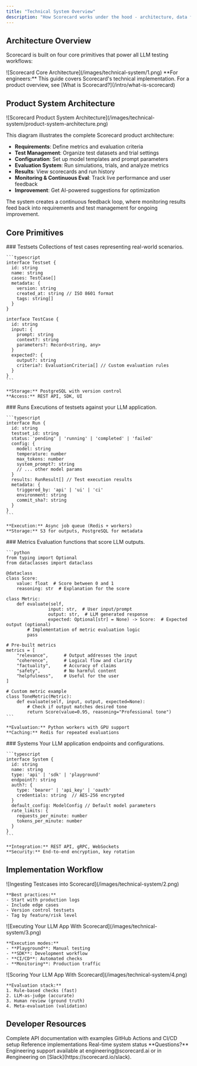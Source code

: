 ```yaml
---
title: "Technical System Overview"
description: "How Scorecard works under the hood - architecture, data flow, and integration points for engineers"
---
```


## Architecture Overview

Scorecard is built on four core primitives that power all LLM testing workflows:

<Frame caption="Scorecard Core Architecture">
![Scorecard Core Architecture](/images/technical-system/1.png)
</Frame>

<Info>
**For engineers:** This guide covers Scorecard's technical implementation. For a product overview, see [What is Scorecard?](/intro/what-is-scorecard)
</Info>

## Product System Architecture

<Frame caption="Scorecard Product System Architecture">
![Scorecard Product System Architecture](/images/technical-system/product-system-architecture.png)
</Frame>

This diagram illustrates the complete Scorecard product architecture:

- **Requirements**: Define metrics and evaluation criteria
- **Test Management**: Organize test datasets and trial settings
- **Configuration**: Set up model templates and prompt parameters
- **Evaluation System**: Run simulations, trials, and analyze metrics
- **Results**: View scorecards and run history
- **Monitoring & Continuous Eval**: Track live performance and user feedback
- **Improvement**: Get AI-powered suggestions for optimization

The system creates a continuous feedback loop, where monitoring results feed back into requirements and test management for ongoing improvement.

## Core Primitives

<Tabs>
  <Tab title="Testsets" icon="database">
    ### Testsets
    Collections of test cases representing real-world scenarios.
    
    ```typescript
    interface Testset {
      id: string
      name: string
      cases: TestCase[]
      metadata: {
        version: string
        created_at: string // ISO 8601 format
        tags: string[]
      }
    }
    
    interface TestCase {
      id: string
      input: {
        prompt: string
        context?: string
        parameters?: Record<string, any>
      }
      expected?: {
        output?: string
        criteria?: EvaluationCriteria[] // Custom evaluation rules
      }
    }
    ```
    
    **Storage:** PostgreSQL with version control
    **Access:** REST API, SDK, UI
  </Tab>
  <Tab title="Runs" icon="play">
    ### Runs
    Executions of testsets against your LLM application.
    
    ```typescript
    interface Run {
      id: string
      testset_id: string
      status: 'pending' | 'running' | 'completed' | 'failed'
      config: {
        model: string
        temperature: number
        max_tokens: number
        system_prompt?: string
        // ... other model params
      }
      results: RunResult[] // Test execution results
      metadata: {
        triggered_by: 'api' | 'ui' | 'ci'
        environment: string
        commit_sha?: string
      }
    }
    ```
    
    **Execution:** Async job queue (Redis + workers)
    **Storage:** S3 for outputs, PostgreSQL for metadata
  </Tab>
  <Tab title="Metrics" icon="chart-bar">
    ### Metrics
    Evaluation functions that score LLM outputs.
    
    ```python
    from typing import Optional
    from dataclasses import dataclass
    
    @dataclass
    class Score:
        value: float  # Score between 0 and 1
        reasoning: str  # Explanation for the score
    
    class Metric:
        def evaluate(self, 
                    input: str,  # User input/prompt
                    output: str,  # LLM generated response
                    expected: Optional[str] = None) -> Score:  # Expected output (optional)
            # Implementation of metric evaluation logic
            pass
    
    # Pre-built metrics
    metrics = [
        "relevance",      # Output addresses the input
        "coherence",      # Logical flow and clarity
        "factuality",     # Accuracy of claims
        "safety",         # No harmful content
        "helpfulness",    # Useful for the user
    ]
    
    # Custom metric example
    class ToneMetric(Metric):
        def evaluate(self, input, output, expected=None):
            # Check if output matches desired tone
            return Score(value=0.95, reasoning="Professional tone")
    ```
    
    **Evaluation:** Python workers with GPU support
    **Caching:** Redis for repeated evaluations
  </Tab>
  <Tab title="Systems" icon="server">
    ### Systems
    Your LLM application endpoints and configurations.
    
    ```typescript
    interface System {
      id: string
      name: string
      type: 'api' | 'sdk' | 'playground'
      endpoint?: string
      auth?: {
        type: 'bearer' | 'api_key' | 'oauth'
        credentials: string  // AES-256 encrypted
      }
      default_config: ModelConfig // Default model parameters
      rate_limits: {
        requests_per_minute: number
        tokens_per_minute: number
      }
    }
    ```
    
    **Integration:** REST API, gRPC, WebSockets
    **Security:** End-to-end encryption, key rotation
  </Tab>
</Tabs>

## Implementation Workflow

<Steps>
  <Step title="Data Preparation" icon="database">
    <Frame caption="Ingesting Testcases into Scorecard">
    ![Ingesting Testcases into Scorecard](/images/technical-system/2.png)
    </Frame>
    
    **Best practices:**
    - Start with production logs
    - Include edge cases
    - Version control testsets
    - Tag by feature/risk level
  </Step>
  
  <Step title="Execution" icon="play">
    <Frame caption="Executing Your LLM App With Scorecard">
    ![Executing Your LLM App With Scorecard](/images/technical-system/3.png)
    </Frame>
    
    **Execution modes:**
    - **Playground**: Manual testing
    - **SDK**: Development workflow
    - **CI/CD**: Automated checks
    - **Monitoring**: Production traffic
  </Step>
  
  <Step title="Evaluation" icon="chart-line">
    <Frame caption="Scoring Your LLM App With Scorecard">
    ![Scoring Your LLM App With Scorecard](/images/technical-system/4.png)
    </Frame>
    
    **Evaluation stack:**
    1. Rule-based checks (fast)
    2. LLM-as-judge (accurate)
    3. Human review (ground truth)
    4. Meta-evaluation (validation)
  </Step>
</Steps>

## Developer Resources

<CardGroup cols={2}>
  <Card title="API Reference" icon="code" href="/api-reference">
    Complete API documentation with examples
  </Card>
  <Card title="Integration Guide" icon="book" href="/how-to-use-scorecard/trigger-run-with-github-actions">
    GitHub Actions and CI/CD setup
  </Card>
  <Card title="Example Apps" icon="github" href="https://github.com/scorecard-ai/examples">
    Reference implementations
  </Card>
  <Card title="Status Page" icon="signal" href="https://status.scorecard.ai">
    Real-time system status
  </Card>
</CardGroup>

<Note>
**Questions?** Engineering support available at engineering@scorecard.ai or in #engineering on [Slack](https://scorecard.io/slack).
</Note>

